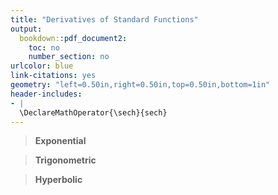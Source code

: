 ---
title: "Derivatives of Standard Functions"
output:
  bookdown::pdf_document2:
    toc: no
    number_section: no
urlcolor: blue
link-citations: yes
geometry: "left=0.50in,right=0.50in,top=0.50in,bottom=1in"
header-includes:
- |
  \DeclareMathOperator{\sech}{sech}
---

> **Exponential**

\begin{minipage}[t]{0.5\textwidth}
  $$\frac{d}{dx} e^{x} = e^x $$

  $$\frac{d}{dx} a^x = a^x \ln{(a)}$$
\end{minipage}
\begin{minipage}[t]{0.5\textwidth}
  $$\frac{d}{dx} \ln{(x)} = \frac{1}{x}$$
  
  $$\frac{d}{dx} \log_a{(x)} = \frac{1}{x \ln{(a)}}$$
  
\end{minipage}

> **Trigonometric**

\begin{minipage}[t]{0.5\textwidth}
  $$\frac{d}{dx} \sin{(x)} = \cos{(x)}$$
  $$\frac{d}{dx} \cos{(x)} = - \sin{(x)}$$
  $$\frac{d}{dx} \tan{(x)} = \sec^2{(x)}$$
  $$\frac{d}{dx} \cot{(x)} = - \csc^2{(x)}$$
\end{minipage}
\begin{minipage}[t]{0.5\textwidth}
  $$\frac{d}{dx} \sec{(x)} = \sec{(x)}\tan{(x)}$$
  $$\frac{d}{dx} \csc{(x)} = -\cot{(x)}\csc{(x)}$$
  $$\frac{d}{dx} \sin^{-1}{(ax)} = \frac{a}{\sqrt{1-a^2x^2}}$$
  $$\frac{d}{dx} \cos^{-1}{(ax)} = - \frac{a}{\sqrt{1-a^2x^2}}$$
\end{minipage}

> **Hyperbolic**

\begin{minipage}[t]{0.5\textwidth}
  $$\frac{d}{dx} \sinh{(x)} = \cosh{(x)}$$
  $$\frac{d}{dx} \cosh{(x)} = \sinh{(x)}$$
  $$\frac{d}{dx} \tanh{(x)} = (\sech{(x)})^2$$
\end{minipage}
\begin{minipage}[t]{0.5\textwidth}
  $$\frac{d}{dx} \sinh^{-1}{\left(ax\right)} = \frac{a}{\sqrt{1 + a^2 x^2}}$$
  $$\frac{d}{dx} \cosh^{-1}{\left(ax\right)} = \frac{a}{\sqrt{a^2 x^2 - 1}}$$
\end{minipage}
